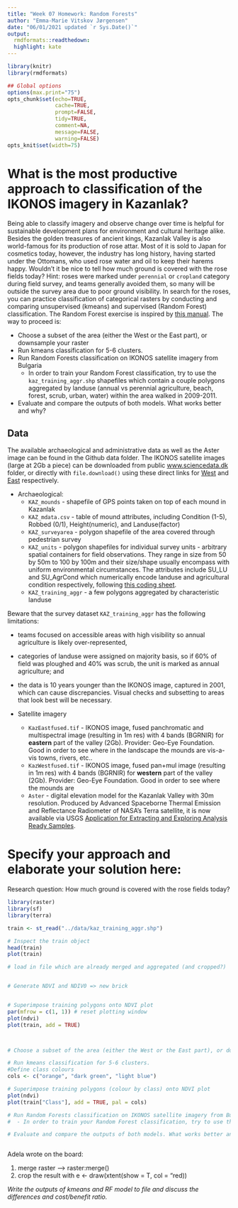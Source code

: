 ```yaml
---
title: "Week 07 Homework: Random Forests"
author: "Emma-Marie Vitskov Jørgensen"
date: "06/01/2021 updated `r Sys.Date()`"
output:
  rmdformats::readthedown:
  highlight: kate
---
```


```r
library(knitr)
library(rmdformats)

## Global options
options(max.print="75")
opts_chunk$set(echo=TRUE,
               cache=TRUE,
               prompt=FALSE,
               tidy=TRUE,
               comment=NA,
               message=FALSE,
               warning=FALSE)
opts_knit$set(width=75)
```
# What is the most productive approach to classification of the IKONOS imagery in Kazanlak?

Being able to classify imagery and observe change over time is helpful for sustainable development plans for environment and cultural heritage alike. Besides the golden treasures of ancient kings, Kazanlak Valley is also world-famous for its production of rose attar. Most of it is sold to Japan for cosmetics today, however, the industry has long history, having started under the Ottomans, who used rose water and oil to keep their harems happy. 
Wouldn't it be nice to tell how much ground is covered with the rose fields today? Hint: roses were marked under `perennial` or `cropland` category during field survey, and teams generally avoided them, so many will be outside the survey area due to poor ground visibility. In search for the roses, you can practice classification of categorical rasters by conducting and comparing unsupervised (kmeans) and supervised (Random Forest) classification. The Random Forest exercise is inspired by [this manual](https://geoscripting-wur.github.io/AdvancedRasterAnalysis/).
The way to proceed is: 

* Choose a subset of the area (either the West or the East part), or downsample your raster
* Run kmeans classification for 5-6 clusters. 
* Run Random Forests classification on IKONOS satellite imagery from Bulgaria
  - In order to train your Random Forest classification, try to use the `kaz_training_aggr.shp` shapefiles which contain a couple polygons aggregated by landuse (annual vs perennial agriculture, beach, forest, scrub, urban, water) within the area walked in 2009-2011.
* Evaluate and compare the outputs of both models. What works better and why?


## Data
The available archaeological and administrative data as well as the Aster image can be found in the Github data folder. The IKONOS satellite images (large at 2Gb a piece) can be downloaded from public [www.sciencedata.dk](https://sciencedata.dk/shared/104dc1b7a08529650379d858979ae104) folder, or directly with `file.download()` using these direct links for [West](https://sciencedata.dk/public/104dc1b7a08529650379d858979ae104/KazWestfused.tif) and [East](https://sciencedata.dk/public/104dc1b7a08529650379d858979ae104/KazEastfused.tif) respectively. 

* Archaeological:
  - `KAZ_mounds` -  shapefile of GPS points taken on top of each mound in Kazanlak 
  - `KAZ_mdata.csv` - table of mound attributes, including Condition (1-5), Robbed (0/1), Height(numeric), and Landuse(factor)
  - `KAZ_surveyarea` - polygon shapefile of the area covered through pedestrian survey  
  - `KAZ_units` - polygon shapefiles for individual survey units - arbitrary spatial containers for field observations. They range in size from 50 by 50m to 100 by 100m and their size/shape usually encompass with uniform environmental circumstances. The attributes include SU_LU and SU_AgrCond which numerically encode landuse and agricultural condition respectively, following [this coding sheet](https://docs.google.com/spreadsheets/d/14HoYRAKdi4w82nzCqhVcynGyjwrB6gutBePIs3c7Om0/edit#gid=1709790093). 
  - `KAZ_training_aggr` - a few polygons aggregated by characteristic landuse 
  
Beware that the survey dataset `KAZ_training_aggr` has the following limitations:

* teams focused on accessible areas with high visibility so annual agriculture is likely over-represented,
* categories of landuse were assigned on majority basis, so if 60% of field was ploughed and 40% was scrub, the unit is marked as annual agriculture; and
* the data is 10 years younger than the IKONOS image, captured in 2001, which can cause discrepancies. Visual checks and subsetting to areas that look best will be necessary.



* Satellite imagery
  - `KazEastfused.tif` - IKONOS image, fused panchromatic and multispectral image (resulting in 1m res) with 4 bands (BGRNIR) for **eastern** part of the valley (2Gb). Provider: Geo-Eye Foundation. Good in order to see where in the landscape the mounds are vis-a-vis towns, rivers, etc..
  - `KazWestfused.tif` - IKONOS image, fused pan+mul image (resulting in 1m res) with 4 bands (BGRNIR) for **western** part of the valley (2Gb). Provider: Geo-Eye Foundation. Good in order to see where the mounds are
  - `Aster` - digital elevation model for the Kazanlak Valley with 30m resolution. Produced by Advanced Spaceborne Thermal Emission and Reflectance Radiometer of NASA's Terra satellite, it is now available via USGS  [Application for Extracting and Exploring Analysis Ready Samples](https://lpdaacsvc.cr.usgs.gov/appeears/).


# Specify your approach and elaborate your solution here:

Research question: How much ground is covered with the rose fields today?


```r
library(raster)
library(sf)
library(terra)

train <- st_read("../data/kaz_training_aggr.shp")

# Inspect the train object
head(train)
plot(train)

# load in file which are already merged and aggregated (and cropped?)


# Generate NDVI and NDIV0 => new brick


# Superimpose training polygons onto NDVI plot
par(mfrow = c(1, 1)) # reset plotting window
plot(ndvi)
plot(train, add = TRUE)



# Choose a subset of the area (either the West or the East part), or downsample your raster

# Run kmeans classification for 5-6 clusters. 
#Define class colours
cols <- c("orange", "dark green", "light blue")

# Superimpose training polygons (colour by class) onto NDVI plot
plot(ndvi)
plot(train["Class"], add = TRUE, pal = cols)

# Run Random Forests classification on IKONOS satellite imagery from Bulgaria
#  - In order to train your Random Forest classification, try to use the `kaz_training_aggr.shp` shapefiles which contain a couple polygons aggregated by landuse (annual vs perennial agriculture, beach, forest, scrub, urban, water) within the area walked in 2009-2011.

# Evaluate and compare the outputs of both models. What works better and why?



```

Adela wrote on the board:

1) merge raster --> raster:merge()
2) crop the result with e <- draw(xtent(show = T, col = "red))


*Write the outputs of kmeans and RF model to file and discuss the differences and cost/benefit ratio.*